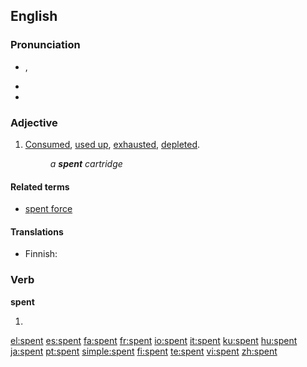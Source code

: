 ==English==

{{rank|marriage|religious|allow|875|spent|soldiers|speech|fast}}

===Pronunciation===
* {{IPA|/ˈspɛnt/}}, {{SAMPA|/"spEnt/}}
* {{audio|en-us-spent.ogg|Audio (US)}}
* {{rhymes|ɛnt}}

===Adjective===
{{en-adj|-}}

# [[consumed|Consumed]], [[used up]], [[exhaust]]ed, [[deplete]]d.
#: ''a '''spent''' cartridge''

====Related terms====
* [[spent force]]

====Translations====
* Finnish: {{t-|fi|käytetty}}

===Verb===
'''spent'''

# {{past of|spend}}

[[el:spent]]
[[es:spent]]
[[fa:spent]]
[[fr:spent]]
[[io:spent]]
[[it:spent]]
[[ku:spent]]
[[hu:spent]]
[[ja:spent]]
[[pt:spent]]
[[simple:spent]]
[[fi:spent]]
[[te:spent]]
[[vi:spent]]
[[zh:spent]]